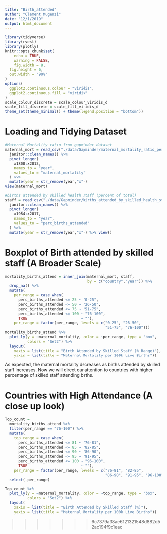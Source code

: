 ```yaml
---
title: "Birth_attended"
author: "Clement Mugenzi"
date: "12/1/2019"
output: html_document
---
```


```r
library(tidyverse)
library(rvest)
library(plotly)
knitr::opts_chunk$set(
	echo = TRUE,
	warning = FALSE,
	fig.width = 8, 
  fig.height = 6,
  out.width = "90%"
)
options(
  ggplot2.continuous.colour = "viridis",
  ggplot2.continuous.fill = "viridis"
)
scale_colour_discrete = scale_colour_viridis_d
scale_fill_discrete = scale_fill_viridis_d
theme_set(theme_minimal() + theme(legend.position = "bottom"))
```

# Loading and Tidying Dataset

```r
#Maternal Mortality ratio from gapminder dataset
maternal_mort = read_csv("./data/Gapminder/maternal_mortality_ratio_per_100000_live_births.csv") %>% 
  janitor::clean_names() %>% 
  pivot_longer(
    x1800:x2013,
    names_to = "year",
    values_to = "maternal_mortality"
  ) %>% 
  mutate(year = str_remove(year,"x"))
view(maternal_mort)
```



```r
#births attended by skilled health staff (percent of total)
staff = read_csv("./data/Gapminder/births_attended_by_skilled_health_staff_percent_of_total.csv")  %>% 
  janitor::clean_names() %>% 
  pivot_longer(
    x1984:x2017,
    names_to = "year",
    values_to = "perc_births_attended"
  ) %>% 
  mutate(year = str_remove(year,"x")) %>% view()
```

# Boxplot of Birth attended by skilled staff (A Broader Scale)

```r
mortality_births_attend = inner_join(maternal_mort, staff, 
                                     by = c("country","year")) %>% 
  drop_na() %>%
  mutate(
    per_range = case_when(
      perc_births_attended <= 25 ~ "0-25",
      perc_births_attended <= 50 ~ "26-50",
      perc_births_attended <= 75 ~ "51-75",
      perc_births_attended <= 100 ~ "76-100",
      TRUE                        ~ ""),
    per_range = factor(per_range, levels = c("0-25", "26-50", 
                                             "51-75", "76-100")))
mortality_births_attend %>% 
  plot_ly(y = ~maternal_mortality, color = ~per_range, type = "box",
          colors = "Set2") %>% 
  layout(
    xaxis = list(title = "Birth Attended by Skilled Staff (% Range)"),
    yaxis = list(title = "Maternal Mortality per 100k Live Births"))
```

As expected, the maternal mortality decreases as births attended by skilled staff increases. Now we will direct our attention to countries with higher percentage of skilled staff attending births. 

# Countries with High Attendance (A close up look)

```r
Top_count =
  mortality_births_attend %>% 
  filter(per_range == "76-100") %>%
  mutate(
    top_range = case_when(
      perc_births_attended <= 81 ~ "76-81",
      perc_births_attended <= 85 ~ "82-85",
      perc_births_attended <= 90 ~ "86-90",
      perc_births_attended <= 95 ~ "91-95",
      perc_births_attended <= 100 ~ "96-100",
      TRUE                        ~ ""),
    per_range = factor(per_range, levels = c("76-81", "82-85", 
                                             "86-90", "91-95", "96-100"))) %>% 
  select(-per_range)

Top_count %>%
  plot_ly(y = ~maternal_mortality, color = ~top_range, type = "box",
          colors = "Set2") %>% 
  layout(
    xaxis = list(title = "Birth Attended by Skilled Staff (%)"),
    yaxis = list(title = "Maternal Mortality per 100k Live Births"))
```













>>>>>>> 6c7379a38ae6121321548d882d52ac194f9c1eac